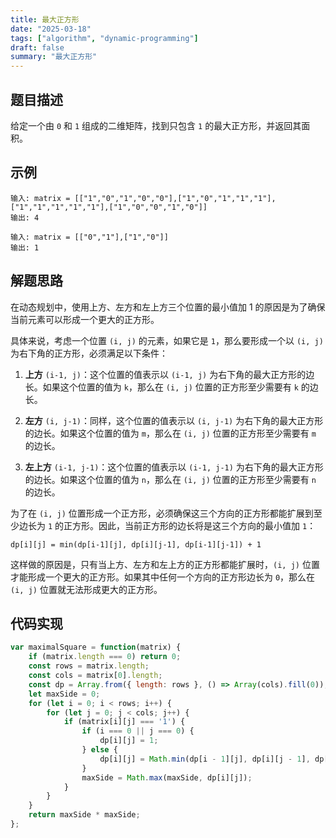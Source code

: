 ```yaml
---
title: 最大正方形
date: "2025-03-18"
tags: ["algorithm", "dynamic-programming"]
draft: false
summary: "最大正方形"
---
```


## 题目描述

给定一个由 `0` 和 `1` 组成的二维矩阵，找到只包含 `1` 的最大正方形，并返回其面积。   


## 示例

```
输入: matrix = [["1","0","1","0","0"],["1","0","1","1","1"],["1","1","1","1","1"],["1","0","0","1","0"]]
输出: 4
```

```
输入: matrix = [["0","1"],["1","0"]]
输出: 1
```


## 解题思路

在动态规划中，使用上方、左方和左上方三个位置的最小值加 1 的原因是为了确保当前元素可以形成一个更大的正方形。 

具体来说，考虑一个位置 `(i, j)` 的元素，如果它是 `1`，那么要形成一个以 `(i, j)` 为右下角的正方形，必须满足以下条件：

1. **上方** `(i-1, j)`：这个位置的值表示以 `(i-1, j)` 为右下角的最大正方形的边长。如果这个位置的值为 `k`，那么在 `(i, j)` 位置的正方形至少需要有 `k` 的边长。

2. **左方** `(i, j-1)`：同样，这个位置的值表示以 `(i, j-1)` 为右下角的最大正方形的边长。如果这个位置的值为 `m`，那么在 `(i, j)` 位置的正方形至少需要有 `m` 的边长。

3. **左上方** `(i-1, j-1)`：这个位置的值表示以 `(i-1, j-1)` 为右下角的最大正方形的边长。如果这个位置的值为 `n`，那么在 `(i, j)` 位置的正方形至少需要有 `n` 的边长。

为了在 `(i, j)` 位置形成一个正方形，必须确保这三个方向的正方形都能扩展到至少边长为 `1` 的正方形。因此，当前正方形的边长将是这三个方向的最小值加 `1`：

```
dp[i][j] = min(dp[i-1][j], dp[i][j-1], dp[i-1][j-1]) + 1
```

这样做的原因是，只有当上方、左方和左上方的正方形都能扩展时，`(i, j)` 位置才能形成一个更大的正方形。如果其中任何一个方向的正方形边长为 `0`，那么在 ` (i, j)` 位置就无法形成更大的正方形。


## 代码实现

```js
var maximalSquare = function(matrix) {
    if (matrix.length === 0) return 0;
    const rows = matrix.length;
    const cols = matrix[0].length;
    const dp = Array.from({ length: rows }, () => Array(cols).fill(0)); 
    let maxSide = 0;
    for (let i = 0; i < rows; i++) {
        for (let j = 0; j < cols; j++) {
            if (matrix[i][j] === '1') {
                if (i === 0 || j === 0) {
                    dp[i][j] = 1;
                } else {    
                    dp[i][j] = Math.min(dp[i - 1][j], dp[i][j - 1], dp[i - 1][j - 1]) + 1;
                }
                maxSide = Math.max(maxSide, dp[i][j]);
            }
        }
    }
    return maxSide * maxSide;
};
```






